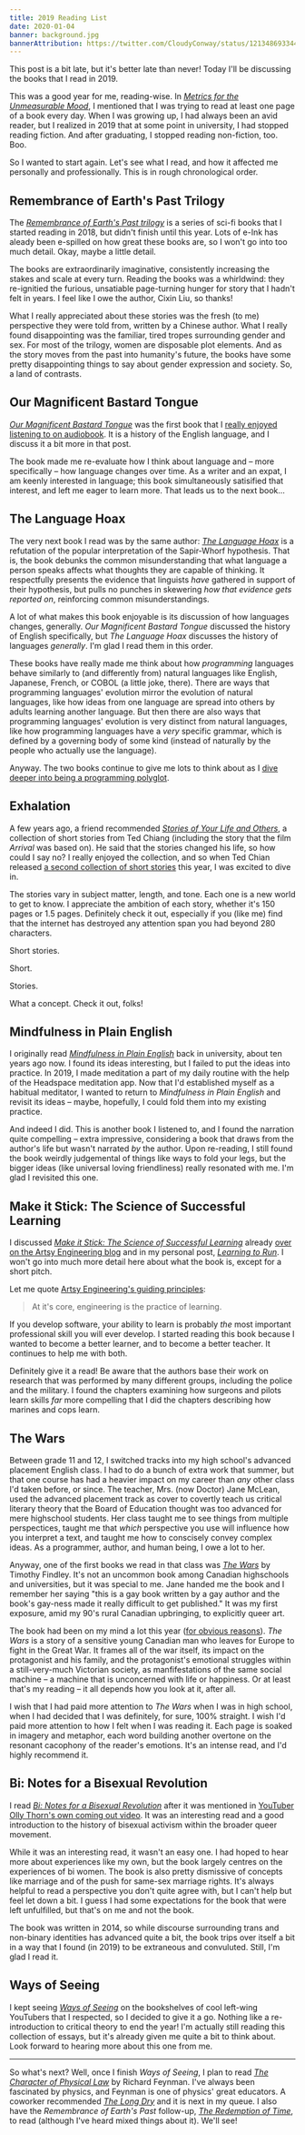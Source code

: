 ```yaml
---
title: 2019 Reading List
date: 2020-01-04
banner: background.jpg
bannerAttribution: https://twitter.com/CloudyConway/status/1213486933445369859
---
```


This post is a bit late, but it's better late than never! Today I'll be discussing the books that I read in 2019.

This was a good year for me, reading-wise. In _[Metrics for the Unmeasurable Mood](/blog/metrics-for-the-unmeasurable-mood/)_, I mentioned that I was trying to read at least one page of a book every day. When I was growing up, I had always been an avid reader, but I realized in 2019 that at some point in university, I had stopped reading fiction. And after graduating, I stopped reading non-fiction, too. Boo.

So I wanted to start again. Let's see what I read, and how it affected me personally and professionally. This is in rough chronological order.

## Remembrance of Earth's Past Trilogy

The _[Remembrance of Earth's Past trilogy](https://amzn.to/2ZP9cfa)_ is a series of sci-fi books that I started reading in 2018, but didn't finish until this year. Lots of e-Ink has aleady been e-spilled on how great these books are, so I won't go into too much detail. Okay, maybe a little detail.

The books are extraordinarily imaginative, consistently increasing the stakes and scale at every turn. Reading the books was a whirldwind: they re-ignitied the furious, unsatiable page-turning hunger for story that I hadn't felt in years. I feel like I owe the author, Cixin Liu, so thanks!

What I really appreciated about these stories was the fresh (to me) perspective they were told from, written by a Chinese author. What I really found disappointing was the familiar, tired tropes surrounding gender and sex. For most of the trilogy, women are disposable plot elements. And as the story moves from the past into humanity's future, the books have some pretty disappointing things to say about gender expression and society. So, a land of contrasts.

## Our Magnificent Bastard Tongue

_[Our Magnificent Bastard Tongue](https://amzn.to/2ujyExL)_ was the first book that I [really enjoyed listening to on audiobook](/blog/audiobooks-are-back/). It is a history of the English language, and I discuss it a bit more in that post.

The book made me re-evaluate how I think about language and – more specifically – how language changes over time. As a writer and an expat, I am keenly interested in language; this book simultaneously satisified that interest, and left me eager to learn more. That leads us to the next book...

## The Language Hoax

The very next book I read was by the same author: _[The Language Hoax](https://amzn.to/37yN6QL)_ is a refutation of the popular interpretation of the Sapir-Whorf hypothesis. That is, the book debunks the common misunderstanding that what language a person speaks affects what thoughts they are capable of thinking. It respectfully presents the evidence that linguists _have_ gathered in support of their hypothesis, but pulls no punches in skewering _how that evidence gets reported on_, reinforcing common misunderstandings.

A lot of what makes this book enjoyable is its discussion of how languages changes, generally. _Our Magnificent Bastard Tongue_ discussed the history of English specifically, but _The Language Hoax_ discusses the history of languages _generally_. I'm glad I read them in this order.

These books have really made me think about how _programming_ languages behave similarly to (and differently from) natural languages like English, Japanese, French, or COBOL (a little joke, there). There are ways that programming languages' evolution mirror the evolution of natural languages, like how ideas from one language are spread into others by adults learning another language. But then there are also ways that programming languages' evolution is very distinct from natural languages, like how programming languages have a _very_ specific grammar, which is defined by a governing body of some kind (instead of naturally by the people who actually use the language).

Anyway. The two books continue to give me lots to think about as I [dive deeper into being a programming polyglot](/blog/perspective-of-the-polyglot/).

## Exhalation

A few years ago, a friend recommended _[Stories of Your Life and Others](https://amzn.to/2rU15RX)_, a collection of short stories from Ted Chiang (including the story that the film _Arrival_ was based on). He said that the stories changed his life, so how could I say no? I really enjoyed the collection, and so when Ted Chian released [a second collection of short stories](https://amzn.to/35r8ypg) this year, I was excited to dive in.

The stories vary in subject matter, length, and tone. Each one is a new world to get to know. I appreciate the ambition of each story, whether it's 150 pages or 1.5 pages. Definitely check it out, especially if you (like me) find that the internet has destroyed any attention span you had beyond 280 characters.

Short stories.

Short.

Stories.

What a concept. Check it out, folks!

## Mindfulness in Plain English

I originally read _[Mindfulness in Plain English](https://amzn.to/2FmTHBE)_ back in university, about ten years ago now. I found its ideas interesting, but I failed to put the ideas into practice. In 2019, I made meditation a part of my daily routine with the help of the Headspace meditation app. Now that I'd established myself as a habitual meditator, I wanted to return to _Mindfulness in Plain English_ and revisit its ideas – maybe, hopefully, I could fold them into my existing practice.

And indeed I did. This is another book I listened to, and I found the narration quite compelling – extra impressive, considering a book that draws from the author's life but wasn't narrated _by_ the author. Upon re-reading, I still found the book weirdly judgemental of things like ways to fold your legs, but the bigger ideas (like universal loving friendliness) really resonated with me. I'm glad I revisited this one.

## Make it Stick: The Science of Successful Learning

I discussed _[Make it Stick: The Science of Successful Learning](https://amzn.to/37LIJlF)_ already [over on the Artsy Engineering blog](https://artsy.github.io/blog/2019/12/03/ios-learning-group/) and in my personal post, _[Learning to Run](/blog/learning-to-run/)_. I won't go into much more detail here about what the book is, except for a short pitch.

Let me quote [Artsy Engineering's guiding principles](https://github.com/artsy/README/blob/d6ce535c4d7b7843f0f73438d55f7dc06aecd4a1/culture/engineering-principles.md#psychological-safety):

> At it's core, engineering is the practice of learning.

If you develop software, your ability to learn is probably _the_ most important professional skill you will ever develop. I started reading this book because I wanted to become a better learner, and to become a better teacher. It continues to help me with both.

Definitely give it a read! Be aware that the authors base their work on research that was performed by many different groups, including the police and the military. I found the chapters examining how surgeons and pilots learn skills _far_ more compelling that I did the chapters describing how marines and cops learn.

## The Wars

Between grade 11 and 12, I switched tracks into my high school's advanced placement English class. I had to do a bunch of extra work that summer, but that one course has had a heavier impact on my career than _any_ other class I'd taken before, or since. The teacher, Mrs. (now Doctor) Jane McLean, used the advanced placement track as cover to covertly teach us critical literary theory that the Board of Education thought was too advanced for mere highschool students. Her class taught me to see things from multiple perspectices, taught me that _which_ perspective you use will influence how you interpret a text, and taught me how to conscisely convey complex ideas. As a programmer, author, and human being, I owe a lot to her.

Anyway, one of the first books we read in that class was _[The Wars](https://www.goodreads.com/book/show/29898.The_Wars)_ by Timothy Findley. It's not an uncommon book among Canadian highschools and universities, but it was special to me. Jane handed me the book and I remember her saying "this is a gay book written by a gay author and the book's gay-ness made it really difficult to get published." It was my first exposure, amid my 90's rural Canadian upbringing, to explicitly queer art.

The book had been on my mind a lot this year ([for obvious reasons](/blog/coming-out/)). _The Wars_ is a story of a sensitive young Canadian man who leaves for Europe to fight in the Great War. It frames all of the war itself, its impact on the protagonist and his family, and the protagonist's emotional struggles within a still-very-much Victorian society, as manfifestations of the same social machine – a machine that is unconcerned with life or happiness. Or at least that's my reading – it all depends how you look at it, after all.

I wish that I had paid more attention to _The Wars_ when I was in high school, when I had decided that I was definitely, for sure, 100% straight. I wish I'd paid more attention to how I felt when I was reading it. Each page is soaked in imagery and metaphor, each word building another overtone on the resonant cacophony of the reader's emotions. It's an intense read, and I'd highly recommend it.

## Bi: Notes for a Bisexual Revolution

I read _[Bi: Notes for a Bisexual Revolution](https://amzn.to/2FwF3rT)_ after it was mentioned in [YouTuber Olly Thorn's own coming out video](https://www.youtube.com/watch?v=5Hi6j2UXEZM). It was an interesting read and a good introduction to the history of bisexual activism within the broader queer movement.

While it was an interesting read, it wasn't an easy one. I had hoped to hear more about experiences like my own, but the book largely centres on the experiences of bi women. The book is also pretty dismissive of concepts like marriage and of the push for same-sex marriage rights. It's always helpful to read a perspective you don't quite agree with, but I can't help but feel let down a bit. I guess I had some expectations for the book that were left unfulfilled, but that's on me and not the book.

The book was written in 2014, so while discourse surrounding trans and non-binary identities has advanced quite a bit, the book trips over itself a bit in a way that I found (in 2019) to be extraneous and convuluted. Still, I'm glad I read it.

## Ways of Seeing

I kept seeing _[Ways of Seeing](https://amzn.to/2Qp2mdc)_ on the bookshelves of cool left-wing YouTubers that I respected, so I decided to give it a go. Nothing like a re-introduction to critical theory to end the year! I'm actually still reading this collection of essays, but it's already given me quite a bit to think about. Look forward to hearing more about this one from me.

---

So what's next? Well, once I finish _Ways of Seeing_, I plan to read _[The Character of Physical Law](https://www.goodreads.com/book/show/291920.The_Character_of_Physical_Law)_ by Richard Feynman. I've always been fascinated by physics, and Feynman is one of physics' great educators. A coworker recommended _[The Long Dry](https://amzn.to/2FkVuHG)_ and it is next in my queue. I also have the _Remembrance of Earth's Past_ follow-up, _[The Redemption of Time](https://amzn.to/2Fmk1fm)_, to read (although I've heard mixed things about it). We'll see!
